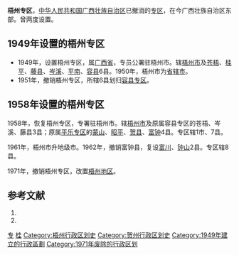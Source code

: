 '''梧州专区'''，[[中华人民共和国|中华人民共和国]][[广西壮族自治区|广西壮族自治区]]已撤消的[[专区|专区]]，在今广西壮族自治区东部。曾两度设置。

== 1949年设置的梧州专区 ==
*1949年，设置梧州专区，属[[广西省|广西省]]，专员公署驻梧州市。辖[[梧州市|梧州市]]及[[苍梧县|苍梧]]、[[桂平县|桂平]]、[[藤县|藤县]]、[[岑溪县|岑溪]]、[[平南县|平南]]、[[容县|容县]]6县。1950年，梧州市为[[省辖市|省辖市]]。
*1951年，撤销梧州专区，所辖6县划归[[容县专区|容县专区]]。

== 1958年设置的梧州专区 ==
1958年，恢复梧州专区，专署驻梧州市。辖[[梧州市|梧州市]]及原属容县专区的苍梧、岑溪、藤县3县；原属[[平乐专区|平乐专区]]的[[蒙山|蒙山]]、[[昭平|昭平]]、[[贺县|贺县]]、[[富钟|富钟]]4县。专区辖1市、7县。

1961年，梧州市升地级市。1962年，撤销富钟县，复设[[富川县|富川]]、[[钟山县|钟山]]2县。专区辖8县。

1971年，撤销梧州专区，改置[[梧州地区|梧州地区]]。

== 参考文献 ==
# {{Cite book | author = 戴均良等 | title = 《中国古今地名大词典》 | location = 上海 | publisher = 上海辞书出版社 | date = 2005 | language = zh-hans }}
# {{Cite book | author = 史为乐 | title = 《中华人民共和国政区沿革（1949-2002）》 | location = 北京 | publisher = 人民出版社 | date = 2006 | language = zh-hans }}

{{广西历史二级政区}}
{{DEFAULTSORT:W}}
[[Category:广西已撤消的行政区|专]]
[[Category:专区|桂]]
[[Category:梧州行政区划史|Category:梧州行政区划史]]
[[Category:贺州行政区划史|Category:贺州行政区划史]]
[[Category:1949年建立的行政區劃|Category:1949年建立的行政區劃]]
[[Category:1971年废除的行政区划|Category:1971年废除的行政区划]]